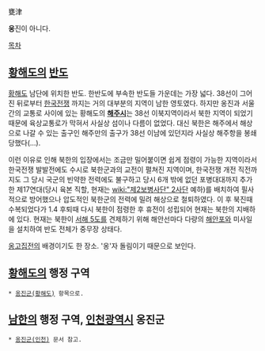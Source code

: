 甕津

'''웅'''진이 아니다.

[[목차]]
== [[황해도]]의 [[반도]] ==
[[황해도]] 남단에 위치한 반도. 한반도에 부속한 반도들 가운데는 가장 넓다. 38선이 그어진 뒤로부터 [[한국전쟁]] 까지는 거의 대부분의 지역이 남한 영토였다. 하지만 옹진과 서울간의 교통로 사이에 있는 황해도의 '''[[해주시]]'''는 38선 이북지역이라서 북한 지역이 되었기 때문에 육상교통로가 막혀서 사실상 섬이나 다름이 없었다. 대신 북한은 해주에서 해상으로 나갈 수 있는 출구인 해주만의 출구가 38선 이남에 있던지라 사실상 해주항을 봉쇄당했다(…). 

이런 이유로 인해 북한의 입장에서는 조금만 밀어붙이면 쉽게 점령이 가능한 지역이라서 한국전쟁 발발전에도 수시로 북한군과의 교전이 펼쳐진 지역이며, 한국전쟁 개전 직전까지도 그 당시 국군의 빈약한 전력에도 불구하고 당시 6개 밖에 없던 포병대대까지 추가한 제17연대(당시 육본 직할, 현재는 [[wiki:"제2보병사단" 2사단]] 예하)를 배치하여 필사적으로 방어했으나 압도적인 북한군의 전력에 밀려 해상으로 철퇴하였다. 이 후 북진때 수복되었다가 1.4 후퇴때 다시 북한이 점령한 후 휴전이 성립되어 현재는 북한의 지배하에 있다. 
현재는 북한이 [[서해 5도]]를 견제하기 위해 해안선마다 다량의 [[해안포]]와 미사일을 설치하여 반도 전체가 중무장 상태다.

[[옹고집전]]의 배경이기도 한 장소. '옹'자 돌림이기 때문으로 보인다.

== [[황해도]]의 행정 구역 ==
 * [[옹진군(황해도)]] 항목으로.

== [[남한]]의 행정 구역, [[인천광역시]] 옹진군 ==
 * [[옹진군(인천)]] 문서 참고.
